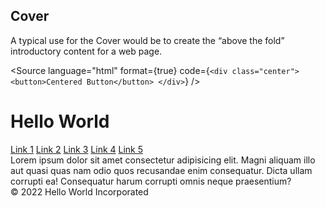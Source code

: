 
<Meta title="Layout/Cover" />

## Cover

A typical use for the Cover would be to create the “above the fold” introductory content for a web page.

<Source
    language="html"
    format={true}
    code={`
        <div class="center">
            <button>Centered Button</button>
        </div>
    `}
/>

<div class="cover">
    <div class="cluster justify:sb">
        <h1>Hello World</h1>
        <div class="cluster">
            <a href="#">Link 1</a>
            <a href="#">Link 2</a>
            <a href="#">Link 3</a>
            <a href="#">Link 4</a>
            <a href="#">Link 5</a>
        </div>
    </div>
    <div>
        Lorem ipsum dolor sit amet consectetur adipisicing elit. Magni aliquam illo aut quasi quas
        nam odio quos recusandae enim consequatur. Dicta ullam corrupti ea! Consequatur harum
        corrupti omnis neque praesentium?
    </div>
    <div>&copy; 2022 Hello World Incorporated</div>
</div>
